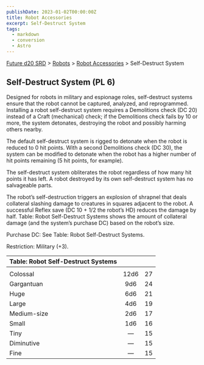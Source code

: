 ```yaml
---
publishDate: 2023-01-02T00:00:00Z
title: Robot Accessories
excerpt: Self-Destruct System
tags:
  - markdown
  - conversion
  - Astro
---
```






[Future d20 SRD](/#futureD20) > [Robots](future-d20-srd-robots-index) > [Robot Accessories](future-d20-srd-robots-robot-accessories-index) > Self-Destruct System




## Self-Destruct System (PL 6)


Designed for robots in military and espionage roles, self-destruct systems ensure that the robot cannot be captured, analyzed, and reprogrammed. Installing a robot self-destruct system requires a Demolitions check (DC 20) instead of a Craft (mechanical) check; if the Demolitions check fails by 10 or more, the system detonates, destroying the robot and possibly harming others nearby.


The default self-destruct system is rigged to detonate when the robot is reduced to 0 hit points. With a second Demolitions check (DC 30), the system can be modified to detonate when the robot has a higher number of hit points remaining (5 hit points, for example).


The self-destruct system obliterates the robot regardless of how many hit points it has left. A robot destroyed by its own self-destruct system has no salvageable parts.


The robot’s self-destruction triggers an explosion of shrapnel that deals collateral slashing damage to creatures in squares adjacent to the robot. A successful Reflex save (DC 10 + 1/2 the robot’s HD) reduces the damage by half. Table: Robot Self-Destruct Systems shows the amount of collateral damage (and the system’s purchase DC) based on the robot’s size.


Purchase DC: See Table: Robot Self-Destruct Systems.


Restriction: Military (+3).


| Table: Robot Self-Destruct Systems |  |  |
| :------------------------------------ | :--: | --: |
|  |  |  |
| Colossal | 12d6 | 27 |
| Gargantuan | 9d6 | 24 |
| Huge | 6d6 | 21 |
| Large | 4d6 | 19 |
| Medium-size | 2d6 | 17 |
| Small | 1d6 | 16 |
| Tiny | — | 15 |
| Diminutive | — | 15 |
| Fine | — | 15 |




